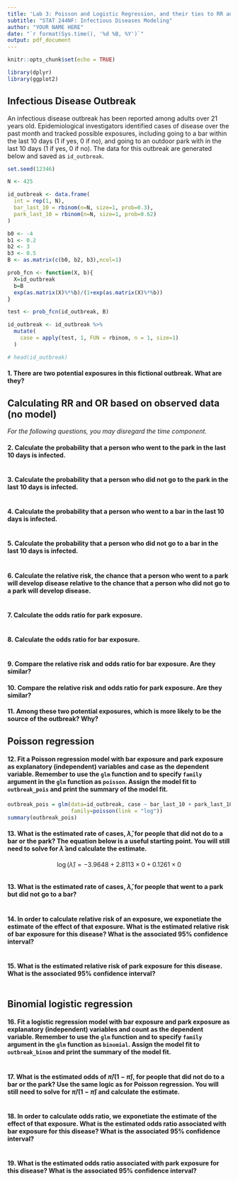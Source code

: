 ---
title: 'Lab 3: Poisson and Logistic Regression, and their ties to RR and OR'
subtitle: "STAT 244NF: Infectious Diseases Modeling"
author: "YOUR NAME HERE"
date: "`r format(Sys.time(), '%d %B, %Y')`"
output: pdf_document
---

```{r setup, include=FALSE}
knitr::opts_chunk$set(echo = TRUE)

library(dplyr)
library(ggplot2)
```

## Infectious Disease Outbreak

An infectious disease outbreak has been reported among adults over 21 years old. Epidemiological investigators identified cases of disease over the past month and tracked possible exposures, including going to a bar within the last 10 days (1 if yes, 0 if no), and going to an outdoor park with in the last 10 days (1 if yes, 0 if no). The data for this outbreak are generated below and saved as `id_outbreak`. 

```{r echo=FALSE}
set.seed(12346)

N <- 425

id_outbreak <- data.frame(
  int = rep(1, N),
  bar_last_10 = rbinom(n=N, size=1, prob=0.3),
  park_last_10 = rbinom(n=N, size=1, prob=0.62)
)

b0 <- -4
b1 <- 0.2
b2 <- 3
b3 <- 0.5
B <- as.matrix(c(b0, b2, b3),ncol=1)

prob_fcn <- function(X, b){
  X=id_outbreak
  b=B
  exp(as.matrix(X)%*%b)/(1+exp(as.matrix(X)%*%b))
}

test <- prob_fcn(id_outbreak, B)

id_outbreak <- id_outbreak %>%
  mutate(
    case = apply(test, 1, FUN = rbinom, n = 1, size=1)
  )

# head(id_outbreak)
```

#### 1. There are two potential exposures in this fictional outbreak. What are they?


## Calculating RR and OR based on observed data (no model)

*For the following questions, you may disregard the time component.*


#### 2. Calculate the probability that a person who went to the park in the last 10 days is infected.

```{r}

```


#### 3. Calculate the probability that a person who did not go to the park in the last 10 days is infected.

```{r}

```


#### 4. Calculate the probability that a person who went to a bar in the last 10 days is infected.

```{r}

```


#### 5. Calculate the probability that a person who did not go to a bar in the last 10 days is infected.

```{r}

```

#### 6. Calculate the relative risk, the chance that a person who went to a park will develop disease relative to the chance that a person who did not go to a park will develop disease. 
```{r}

```

#### 7. Calculate the odds ratio for park exposure. 

```{r}

```

#### 8. Calculate the odds ratio for bar exposure. 

```{r}

```

#### 9. Compare the relative risk and odds ratio for bar exposure. Are they similar?



#### 10. Compare the relative risk and odds ratio for park exposure. Are they similar?



#### 11. Among these two potential exposures, which is more likely to be the source of the outbreak? Why?





## Poisson regression

####  12. Fit a Poisson regression model with bar exposure and park exposure as explanatory (independent) variables and case as the dependent variable. Remember to use the `glm` function and to specify `family` argument in the `glm` function as `poisson`. Assign the model fit to `outbreak_pois` and print the summary of the model fit.

```{r}
outbreak_pois = glm(data=id_outbreak, case ~ bar_last_10 + park_last_10, 
                    family=poisson(link = "log"))
summary(outbreak_pois)
```

#### 13. What is the estimated rate of cases, $\hat{\lambda}$, for people that did not do to a bar or the park? The equation below is a useful starting point. You will still need to solve for $\hat{\lambda}$ and calculate the estimate.

$$
\log(\hat{\lambda})=-3.9648 + 2.8113\times 0 + 0.1261 \times 0 
$$

```{r}

```

#### 13. What is the estimated rate of cases, $\hat{\lambda}$, for people that went to a park but did not go to a bar? 

```{r}

```

#### 14. In order to calculate relative risk of an exposure, we exponetiate the estimate of the effect of that exposure. What is the estimated relative risk of bar exposure for this disease? What is the associated 95% confidence interval?

```{r}

```

#### 15. What is the estimated relative risk of park exposure for this disease. What is the associated 95% confidence interval?

```{r}

```


## Binomial logistic regression

#### 16. Fit a logistic regression model with bar exposure and park exposure as explanatory (independent) variables and count as the dependent variable. Remember to use the `glm` function and to specify `family` argument in the `glm` function as `binomial`. Assign the model fit to `outbreak_binom` and print the summary of the model fit.

```{r}

```

#### 17. What is the estimated odds of $\hat{\pi}/(1-\hat{\pi})$, for people that did not do to a bar or the park? Use the same logic as for Poisson regression. You will still need to solve for $\hat{\pi}/(1-\hat{\pi})$ and calculate the estimate.

```{r}

```

#### 18. In order to calculate odds ratio, we exponetiate the estimate of the effect of that exposure. What is the estimated odds ratio associated with bar exposure for this disease? What is the associated 95% confidence interval?

```{r}

```

#### 19. What is the estimated odds ratio associated with park exposure for this disease? What is the associated 95% confidence interval?

```{r}

```